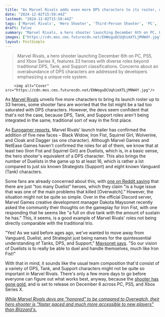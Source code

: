 ```yaml
---
title: "As Marvel Rivals adds even more DPS characters to its roster, dev reminds players that the team 'wanted to move away' from Overwatch's traditional Tank, Support, and Damage roles"
date: "2024-12-02T15:50:44Z"
lastmod: "2024-12-02T15:50:44Z"
tags: ['Marvel Rivals', 'Hero Shooter', 'Third-Person Shooter', 'PC', 'PS5', 'Xbox Series X']
draft: false
summary: "Marvel Rivals, a hero shooter launching December 6th on PC, PS5, and Xbox Series X, features 33 heroes with diverse roles beyond traditional DPS, Tank, and Support classifications.  Concerns about an overabundance of DPS characters are addressed by developers emphasizing a unique role system."
images: ["https://cdn.mos.cms.futurecdn.net/EHWoguDCUqhimXTLjM9W4Y.jpg"]
layout: PostSimple
---
```

> Marvel Rivals, a hero shooter launching December 6th on PC, PS5, and Xbox Series X, features 33 heroes with diverse roles beyond traditional DPS, Tank, and Support classifications.  Concerns about an overabundance of DPS characters are addressed by developers emphasizing a unique role system.


        <img alt="Cover" src="https://cdn.mos.cms.futurecdn.net/EHWoguDCUqhimXTLjM9W4Y.jpg"/>
        
As [<u>Marvel Rivals</u>](https://www.gamesradar.com/games/third-person-shooter/marvel-rivals-guide/) unveils five more characters to bring its launch roster up to 33 heroes, some shooter fans are worried that the list might be a tad too saturated with DPS characters. However, the devs seem confident that that's not the case, because DPS, Tank, and Support roles aren't being integrated in the same, traditional sort of way in the first place.

As [<u>Eurogamer reports</u>](https://www.eurogamer.net/marvel-rivals-next-five-characters-have-been-confirmed-heres-the-list), Marvel Rivals' launch trailer has confirmed the addition of five new faces – Black Widow, Iron Fist, Squirrel Girl, Wolverine, and Cloak and Dagger (as one character). Although Marvel Games and NetEase Games haven't confirmed the roles for all of them, we know that at least two (Iron Fist and Squirrel Girl) are Duelists, which is, in a basic sense, the hero shooter's equivalent of a DPS character. This also brings the number of Duelists in the game up to at least 16, which is rather a lot compared to just six known Strategists (Support) and eight known Vanguard (Tank) characters. 

Some fans are already concerned about this, with [<u>one on Reddit saying</u>](https://www.reddit.com/r/marvelrivals/comments/1h3pr40/there_are_too_many_duelistdps_in_the_game/?utm_source=share&utm_medium=web3x&utm_name=web3xcss&utm_term=1&utm_content=share_button) that there are just "too many Duelist" heroes, which they claim "is a huge issue that was one of the main problems that killed [Overwatch]." However, the situation might not be quite so simple. Over in the official Discord server, Marvel Games creative development manager Dakota Maysonet recently asked the community their thoughts on the gameplay for Iron Fist, with one responding that he seems like "a full on dive tank with the amount of sustain he has." This, it seems, is a good example of Marvel Rivals' roles not being directly comparable with the traditional trio.

"Yes! As we said before ages ago, we've wanted to move away from Vanguard, Duelist, and Strategist just being names for the quintessential understanding of Tanks, DPS, and Support," [<u>Maysonet says</u>](https://discord.com/channels/1193841000108531764/1202076175355355176/1312806430482370672). "So our vision of Duelists is to really be able to duel and handle themselves, much like Iron Fist!"

With that in mind, it sounds like the usual team composition that'd consist of a variety of DPS, Tank, and Support characters might not be quite so important in Marvel Rivals. There's only a few more days to go before everyone can figure out what works best, anyway, because the [<u>shooter has gone gold</u>](https://www.gamesradar.com/comics/marvel-comics/marvels-answer-to-overwatch-is-almost-here-as-marvel-rivals-finally-goes-gold/), and is set to release on December 6 across PC, PS5, and Xbox Series X.

[<u><em>While Marvel Rivals devs are "honored" to be compared to Overwatch, their hero shooter is "faster paced and much more accessible to new players" than Blizzard's.</em></u>](https://www.gamesradar.com/games/third-person-shooter/while-marvel-rivals-devs-are-honored-to-be-compared-to-overwatch-their-hero-shooter-is-faster-paced-and-much-more-accessible-to-new-players-than-blizzards/)
        